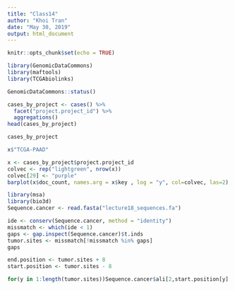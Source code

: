 ```yaml
---
title: "Class14"
author: "Khoi Tran"
date: "May 30, 2019"
output: html_document
---
```


```r
knitr::opts_chunk$set(echo = TRUE)
```

```r
library(GenomicDataCommons)
library(maftools)
library(TCGAbiolinks)
```

```r
GenomicDataCommons::status()
```

```r
cases_by_project <- cases() %>%
  facet("project.project_id") %>%
  aggregations()
head(cases_by_project)
```

```r
cases_by_project
```

```r
x$"TCGA-PAAD"
```

```r
x <- cases_by_project$project.project_id
colvec <- rep("lightgreen", nrow(x))
colvec[29] <- "purple"
barplot(x$doc_count, names.arg = x$key , log = "y", col=colvec, las=2)
```

```r
library(msa)
library(bio3d)
Sequence.cancer <- read.fasta("lecture18_sequences.fa")

```

```r
ide <- conserv(Sequence.cancer, method = "identity")
missmatch <- which(ide < 1)
gaps <- gap.inspect(Sequence.cancer)$t.inds
tumor.sites <- missmatch[!missmatch %in% gaps]
gaps
```

```r
end.position <- tumor.sites + 8
start.position <- tumor.sites - 8
```

```r
for(y in 1:length(tumor.sites))Sequence.cancer$ali[2,start.position[y] : end.position[y]]

```

